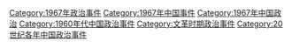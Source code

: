 [[Category:1967年政治事件|Category:1967年政治事件]]
[[Category:1967年中国事件|Category:1967年中国事件]]
[[Category:1967年中国政治|Category:1967年中国政治]]
[[Category:1960年代中国政治事件|Category:1960年代中国政治事件]]
[[Category:文革时期政治事件|Category:文革时期政治事件]]
[[Category:20世纪各年中国政治事件|Category:20世纪各年中国政治事件]]